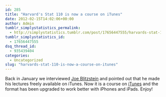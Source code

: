 ```yaml
---
id: 285
title: "Harvard's Stat 110 is now a course on iTunes"
date: 2012-02-15T14:02:06+00:00
author: Admin
tumblr_simplystatistics_permalink:
  - http://simplystatistics.tumblr.com/post/17656447555/harvards-stat-110-is-now-a-course-on-itunes
tumblr_simplystatistics_id:
  - 17656447555
dsq_thread_id:
  - 935439404
categories:
  - Uncategorized
slug: "harvards-stat-110-is-now-a-course-on-itunes"
---
```

Back in January we interviewed <a href="http://simplystatistics.tumblr.com/post/16170052064/interview-with-joe-blitzstein" target="_blank">Joe Blitzstein</a> and pointed out that he made his lectures freely available on iTunes. Now it is a course on <a href="http://itunes.apple.com/us/course/statistics-110-probability/id502492375" target="_blank">iTunes</a> and the format has been upgraded to work better with iPhones and iPads. Enjoy! 
